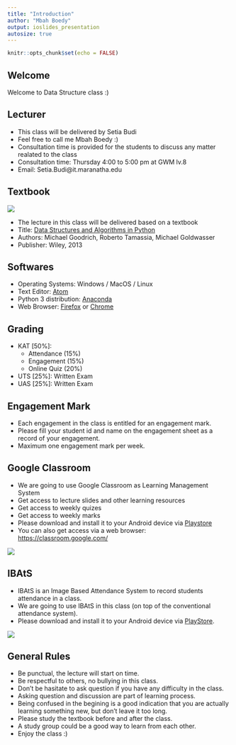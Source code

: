 ```yaml
---
title: "Introduction"
author: "Mbah Boedy"
output: ioslides_presentation
autosize: true
---
```


```r
knitr::opts_chunk$set(echo = FALSE)
```

## Welcome
Welcome to Data Structure class :)

## Lecturer
- This class will be delivered by Setia Budi
- Feel free to call me Mbah Boedy :)
- Consultation time is provided for the students to discuss any matter realated to the class
- Consultation time: Thursday 4:00 to 5:00 pm at GWM lv.8
- Email: Setia.Budi@it.maranatha.edu

## Textbook
![](./Introduction-figure/textbook.jpg)

- The lecture in this class will be delivered based on a textbook
- Title: [Data Structures and Algorithms in Python](http://bcs.wiley.com/he-bcs/Books?action=index&itemId=1118290275&bcsId=8029)
- Authors: Michael Goodrich, Roberto Tamassia, Michael Goldwasser
- Publisher: Wiley, 2013

## Softwares
- Operating Systems: Windows / MacOS / Linux
- Text Editor: [Atom](https://atom.io/)
- Python 3 distribution: [Anaconda](https://www.continuum.io/downloads)
- Web Browser: [Firefox](https://www.mozilla.org/en-US/firefox/new/) or [Chrome](https://www.google.com/chrome/browser/desktop/index.html)

## Grading
- KAT [50%]:
  - Attendance (15%)
  - Engagement (15%)
  - Online Quiz (20%)
- UTS [25%]: Written Exam
- UAS [25%]: Written Exam

## Engagement Mark
- Each engagement in the class is entitled for an engagement mark.
- Please fill your student id and name on the engagement sheet as a record of your engagement.
- Maximum one engagement mark per week.

## Google Classroom
- We are going to use Google Classroom as Learning Management System
- Get access to lecture slides and other learning resources
- Get access to weekly quizes
- Get access to weekly marks
- Please download and install it to your Android device via [Playstore](https://play.google.com/store/apps/details?id=com.google.android.apps.classroom)
- You can also get access via a web browser: [https://classroom.google.com/](https://classroom.google.com/)

![](./Introduction-figure/Google-Classroom-Logo.png)

## IBAtS

- IBAtS is an Image Based Attendance System to record students attendance in a class.
- We are going to use IBAtS in this class (on top of the conventional attendance system).
- Please download and install it to your Android device via [PlayStore](https://play.google.com/store/apps/details?id=iBatsForStudent.Android).

![](./Introduction-figure/ibats_logo.png)

## General Rules
- Be punctual, the lecture will start on time.
- Be respectful to others, no bullying in this class.
- Don't be hasitate to ask question if you have any difficulty in the class.
- Asking question and discussion are part of learning process.
- Being confused in the begining is a good indication that you are actually learning something new, but don't leave it too long.
- Please study the textbook before and after the class.
- A study group could be a good way to learn from each other.
- Enjoy the class :)
